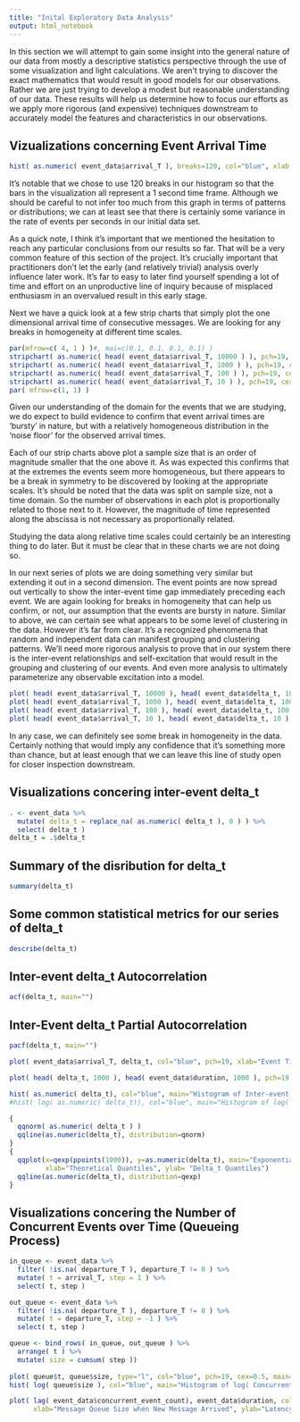 ```yaml
---
title: "Inital Exploratory Data Analysis"
output: html_notebook
---
```


In this section we will attempt to gain some insight into the general nature 
of our data from mostly a descriptive statistics perspective through the use
of some visualization and light calculations.  We aren't trying to discover the
exact mathematics that would result in good models for our observations.
Rather we are just trying to develop a modest but reasonable understanding of
our data. These results will help us determine how to focus our efforts
as we apply more rigorous (and expensive) techniques downstream to accurately
model the features and characteristics in our observations.

## Vizualizations concerning Event Arrival Time 

```r
hist( as.numeric( event_data$arrival_T ), breaks=120, col="blue", xlab = "Event arrival time in ns over the first two minutes of data.", main="Histogram of Event Arrival Count per Sec" )
```
It's notable that we chose to use 120 breaks in our histogram so that the bars
in the visualization all represent a 1 second time frame.  Although we should be
careful to not infer too much from this graph in terms of patterns or distributions;
we can at least see that there is certainly some variance in the rate of events
per seconds in our initial data set.

As a quick note, I think it's important that we mentioned the hesitation to
reach any particular conclusions from our results so far.  That will be a very
common feature of this section of the project.  It's crucially important that
practitioners don't let the early (and relatively trivial) analysis overly
influence later work.  It's far to easy to later find yourself spending a lot
of time and effort on an unproductive line of inquiry because of misplaced
enthusiasm in an overvalued result in this early stage.

Next we have a quick look at a few strip charts that simply plot the one
dimensional arrival time of consecutive messages. We are looking for any breaks
in homogeneity at different time scales.

```r
par(mfrow=c( 4, 1 ) )#, mai=c(0.1, 0.1, 0.1, 0.1) )
stripchart( as.numeric( head( event_data$arrival_T, 10000 ) ), pch=19, cex=0.5, col="blue", xlab="Event Time in ns", main="1-D Stripchart of Event Arrival Time for the first 10000 observations." )
stripchart( as.numeric( head( event_data$arrival_T, 1000 ) ), pch=19, cex=0.5, col="blue", xlab="Event Time in ns", main="1-D Stripchart of Event Arrival Time for the first 1000 observations." )
stripchart( as.numeric( head( event_data$arrival_T, 100 ) ), pch=19, cex=0.5, col="blue", xlab="Event Time in ns", main="1-D Stripchart of Event Time; first 100 observations." )
stripchart( as.numeric( head( event_data$arrival_T, 10 ) ), pch=19, cex=0.5, col="blue", xlab="Event Time in ns", main="1-D Stripchart of Event Time; first 10 observations." )
par( mfrow=c(1, 1) )
```

Given our understanding of the domain for the events that we are studying, we do
expect to build evidence to confirm that event arrival times are 'bursty'
in nature, but with a relatively homogeneous distribution in the 'noise floor' 
for the observed arrival times. 

Each of our strip charts above plot a sample size that is an order of magnitude
smaller that the one above it.  As was expected this confirms that at the extremes
the events seem more homogeneous, but there appears to be a break in symmetry to be
discovered by looking at the appropriate scales.  It's should be noted that the
data was split on sample size, not a time domain. So the number of observations
in each plot is proportionally related to those next to it.  However, the magnitude of
time represented along the abscissa is not necessary as proportionally related.

Studying the data along relative time scales could certainly be an interesting
thing to do later.  But it must be clear that in these charts we are not doing so.

In our next series of plots we are doing something very similar but extending it out
in a second dimension.  The event points are now spread out vertically
to show the inter-event time gap immediately preceding each event.  We are again
looking for breaks in homogeneity that can help us confirm, or not, our assumption
that the events are bursty in nature.  Similar to above, we can certain
see what appears to be some level of clustering in the data.  However it's far
from clear.  It's a recognized phenomena that random and independent data
can manifest grouping and clustering patterns.  We'll need more rigorous analysis
to prove that in our system there is the inter-event relationships and
self-excitation that would result in the grouping and clustering of our events.
And even more analysis to ultimately parameterize any observable excitation into a model.

```r
plot( head( event_data$arrival_T, 10000 ), head( event_data$delta_t, 10000 ), col="blue", pch=19, xlab="Event Time in ns", ylab="Inter-Event Delta_t in ns", main="Inter-Event Delta_t against Event Time" )
plot( head( event_data$arrival_T, 1000 ), head( event_data$delta_t, 1000 ), col="blue", pch=19, xlab="Event Time in ns", ylab="Inter-Event Delta_t in ns", main="Inter-Event Delta_t against Event Time" )
plot( head( event_data$arrival_T, 100 ), head( event_data$delta_t, 100 ), col="blue", pch=19, xlab="Event Time in ns", ylab="Inter-Event Delta_t in ns", main="Inter-Event Delta_t against Event Time" )
plot( head( event_data$arrival_T, 10 ), head( event_data$delta_t, 10 ), col="blue", pch=19, xlab="Event Time in ns", ylab="Inter-Event Delta_t in ns", main="Inter-Event Delta_t against Event Time" )
```
In any case, we can definitely see some break in homogeneity in the data.  Certainly
nothing that would imply any confidence that it's something more than chance, but
at least enough that we can leave this line of study open for closer inspection
downstream.


## Visualizations concering inter-event delta_t
```r
. <- event_data %>%
  mutate( delta_t = replace_na( as.numeric( delta_t ), 0 ) ) %>%
  select( delta_t )
delta_t = .$delta_t
```

## Summary of the disribution for delta_t
```r
summary(delta_t)
```

## Some common statistical metrics for our series of delta_t
```r
describe(delta_t) 
```


## Inter-event delta_t Autocorrelation
``` r
acf(delta_t, main="")
```

## Inter-Event delta_t Partial Autocorrelation
```r
pacf(delta_t, main="")
```




```r

plot( event_data$arrival_T, delta_t, col="blue", pch=19, xlab="Event Time in ns", ylab="Inter-Event Delta_t in ns", main="Inter-Event Delta_t against Event Time" )

plot( head( delta_t, 1000 ), head( event_data$duration, 1000 ), pch=19, col="blue", xlab="Inter-Event Delta_t", ylab="Duration of Event in ns", main="Event Duration against Inter-Event Delta_t" )

hist( as.numeric( delta_t), col="blue", main="Histogram of Inter-event Delta_t", xlab="Delta_t in Nanoseconds")
#hist( log( as.numeric( delta_t)), col="blue", main="Histogram of log( Inter-event Delta_t )", xlab="log(Delta_t) in Nanoseconds")

{
  qqnorm( as.numeric( delta_t ) )
  qqline(as.numeric(delta_t), distribution=qnorm)
}
{
  qqplot(x=qexp(ppoints(1000)), y=as.numeric(delta_t), main="Exponential Q-Q Plot",
         xlab="Theoretical Quantiles", ylab= "Delta_t Quantiles")
  qqline(as.numeric(delta_t), distribution=qexp)
}
```

## Visualizations concering the Number of Concurrent Events over Time (Queueing Process)
```r
in_queue <- event_data %>%
  filter( !is.na( departure_T ), departure_T != 0 ) %>%
  mutate( t = arrival_T, step = 1 ) %>%
  select( t, step )

out_queue <- event_data %>%
  filter( !is.na( departure_T ), departure_T != 0 ) %>%
  mutate( t = departure_T, step = -1 ) %>%
  select( t, step )

queue <- bind_rows( in_queue, out_queue ) %>%
  arrange( t ) %>%
  mutate( size = cumsum( step ))
  
plot( queue$t, queue$size, type="l", col="blue", pch=19, cex=0.5, main="Concurrent Event Count at Time t.", xlab='Time t in Nanoseconds', ylab="Concurrent event count" )
hist( log( queue$size ), col="blue", main="Histogram of log( Concurrent Event Count )", xlab="log( Concurrent Event Count )")
```
```r

plot( lag( event_data$concurrent_event_count), event_data$duration, col="blue", pch=19, cex=0.5, main="Impact of current queue size on new message's eventual latency.",
      xlab="Message Queue Size when New Message Arrived", ylab="Latency Experienced by the New Message")
```


<!-- Scratch Notes Below
# H0 (null): The data was produced in a random manner.
# Ha (alternative): The data was not produced in a random manner.

# w/ p-value < 2.2e-16; THere is sufficien evidence to reject the Null Hypothesis. 

d1 <- msgw_in$inter_message_delta_t_ns
d2 <- msgw_in$message_processing_time_ns

runs.test( d1 ) 
chisq.test( d1 )
bartels.rank.test( d1 )
cox.stuart.test( d1 )
difference.sign.test( d1 )
acf( d1 ) 
pacf( d1 )

runs.test( d2 ) 
chisq.test( d2 )
bartels.rank.test( d2 )
cox.stuart.test( d2 )
difference.sign.test( d2 )
acf( d2 ) 
pacf( d2 )

    # Strip Charts at different times across the data set
    arrival_Times_slice_labels <- cut( numeric_arrival_Times, breaks=30*60, labels=F, include.lowest=T )
    arrival_Time_slices <- data.frame( numeric_arrival_Times, arrival_Times_slice_labels )
    par(mfrow=c( 30, 1 ), mai=c(0.1, 0.1, 0.1, 0.1) )
    loop_count <- 1:30
    for( i in loop_count ){
      stripchart( arrival_Time_slices$numeric_arrival_Times[ arrival_Time_slices$arrival_Times_slice_labels == i * 60 ], method="stack", pch=19, cex=0.5, col="blue", xlab=NULL, ylab=NULL, main=NULL, axes=F )
    }


EIplot( msgw_in$message_arrival_T_ns )
EIglm( numeric_arrival_Times )
EIglm( arrival_Time_slices$numeric_arrival_Times[ arrival_Time_slices$arrival_Times_slice_labels == 1 ] ) 
-->